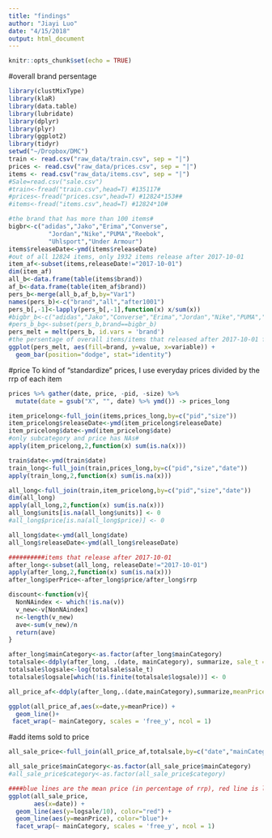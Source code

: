 ```yaml
---
title: "findings"
author: "Jiayi Luo"
date: "4/15/2018"
output: html_document
---
```


```r
knitr::opts_chunk$set(echo = TRUE)
```

#overall brand persentage

```r

library(clustMixType)
library(klaR)
library(data.table)
library(lubridate)
library(dplyr)
library(plyr)
library(ggplot2)
library(tidyr)
setwd("~/Dropbox/DMC")
train <- read.csv("raw_data/train.csv", sep = "|")
prices <- read.csv("raw_data/prices.csv", sep = "|")
items <- read.csv("raw_data/items.csv", sep = "|")
#Sale=read.csv("sale.csv")
#train<-fread("train.csv",head=T) #135117#
#prices<-fread("prices.csv",head=T) #12824*153##
#items<-fread("items.csv",head=T) #12824*10#

#the brand that has more than 100 items#
bigbr<-c("adidas","Jako","Erima","Converse",
           "Jordan","Nike","PUMA","Reebok",
           "Uhlsport","Under Armour")
items$releaseDate<-ymd(items$releaseDate)
#out of all 12824 items, only 1932 items release after 2017-10-01
item_af<-subset(items,releaseDate!="2017-10-01")
dim(item_af)
all_b<-data.frame(table(items$brand))
af_b<-data.frame(table(item_af$brand))
pers_b<-merge(all_b,af_b,by="Var1")
names(pers_b)<-c("brand","all","after1001")
pers_b[,-1]<-lapply(pers_b[,-1],function(x) x/sum(x))
#bigbr_b<-c("adidas","Jako","Converse","Erima","Jordan","Nike","PUMA","Reebok","Under Armour")
#pers_b_bg<-subset(pers_b,brand==bigbr_b)
pers_melt = melt(pers_b, id.vars = 'brand')
#the persentage of overall items/items that released after 2017-10-01 for each brand.
ggplot(pers_melt, aes(fill=brand, y=value, x=variable)) + 
  geom_bar(position="dodge", stat="identity")

```

#price
To kind of "standardize" prices, I use everyday prices divided by the rrp of each item
```r
prices %>% gather(date, price, -pid, -size) %>%
  mutate(date = gsub("X", "", date) %>% ymd()) -> prices_long

item_pricelong<-full_join(items,prices_long,by=c("pid","size"))
item_pricelong$releaseDate<-ymd(item_pricelong$releaseDate)
item_pricelong$date<-ymd(item_pricelong$date)
#only subcategory and price has NAs#
apply(item_pricelong,2,function(x) sum(is.na(x))) 

train$date<-ymd(train$date)
train_long<-full_join(train,prices_long,by=c("pid","size","date"))
apply(train_long,2,function(x) sum(is.na(x)))

all_long<-full_join(train,item_pricelong,by=c("pid","size","date"))
dim(all_long)
apply(all_long,2,function(x) sum(is.na(x)))
all_long$units[is.na(all_long$units)] <- 0
#all_long$price[is.na(all_long$price)] <- 0

all_long$date<-ymd(all_long$date)
all_long$releaseDate<-ymd(all_long$releaseDate)

##########items that release after 2017-10-01
after_long<-subset(all_long, releaseDate!="2017-10-01")
apply(after_long,2,function(x) sum(is.na(x)))
after_long$perPrice<-after_long$price/after_long$rrp

discount<-function(v){
  NonNAindex <- which(!is.na(v))
  v_new<-v[NonNAindex]
  n<-length(v_new)
  ave<-sum(v_new)/n
  return(ave)
}

after_long$mainCategory<-as.factor(after_long$mainCategory)
totalsale<-ddply(after_long, .(date, mainCategory), summarize, sale_t = sum(units))
totalsale$logsale<-log(totalsale$sale_t)
totalsale$logsale[which(!is.finite(totalsale$logsale))] <- 0

all_price_af<-ddply(after_long,.(date,mainCategory),summarize,meanPrice=discount(perPrice))

ggplot(all_price_af,aes(x=date,y=meanPrice)) +
  geom_line()+
 facet_wrap(~ mainCategory, scales = 'free_y', ncol = 1)


```

#add items sold to price
```r
all_sale_price<-full_join(all_price_af,totalsale,by=c("date","mainCategory"))

all_sale_price$mainCategory<-as.factor(all_sale_price$mainCategory)
#all_sale_price$category<-as.factor(all_sale_price$category)

####blue lines are the mean price (in percentage of rrp), red line is log(sale)/10# 
ggplot(all_sale_price,
       aes(x=date)) +
  geom_line(aes(y=logsale/10), color="red") +
  geom_line(aes(y=meanPrice), color="blue")+
  facet_wrap(~ mainCategory, scales = 'free_y', ncol = 1)

```

